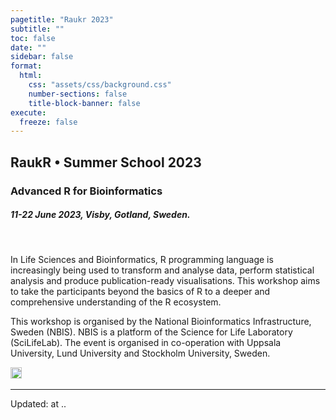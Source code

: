 ```yaml
---
pagetitle: "Raukr 2023"
subtitle: ""
toc: false
date: ""
sidebar: false
format:
  html:
    css: "assets/css/background.css"
    number-sections: false
    title-block-banner: false
execute:
  freeze: false
---
```


## [**RaukR** • Summer School 2023]{.large}

### Advanced R for Bioinformatics

##### 11-22 June 2023, Visby, Gotland, Sweden.

<br>

In Life Sciences and Bioinformatics, R programming language is increasingly being used to transform and analyse data, perform statistical analysis and produce publication-ready visualisations. This workshop aims to take the participants beyond the basics of R to a deeper and comprehensive understanding of the R ecosystem.

This workshop is organised by the National Bioinformatics Infrastructure, Sweden (NBIS). NBIS is a platform of the Science for Life Laboratory (SciLifeLab). The event is organised in co-operation with Uppsala University, Lund University and Stockholm University, Sweden.

![](assets/logos/raukr.svg){height="1.3em"} &nbsp; ![](assets/logos/nbis-scilifelab.svg){height="1.2em"}

---

::: small
Updated: <?lua.date?> at <?lua.time?>..
:::
